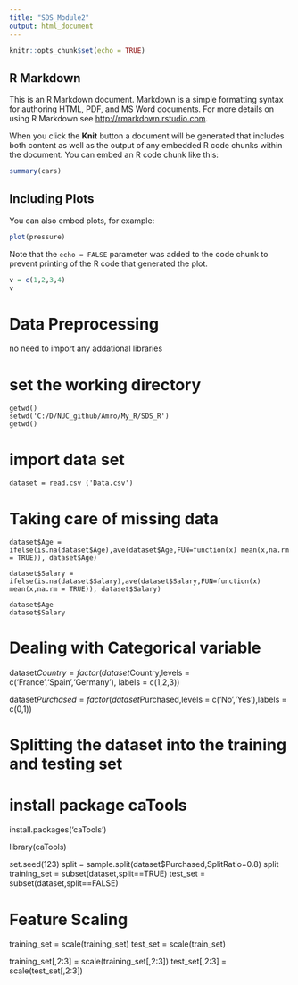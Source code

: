 ```yaml
---
title: "SDS_Module2"
output: html_document
---
```


```r
knitr::opts_chunk$set(echo = TRUE)
```

## R Markdown

This is an R Markdown document. Markdown is a simple formatting syntax for authoring HTML, PDF, and MS Word documents. For more details on using R Markdown see <http://rmarkdown.rstudio.com>.

When you click the **Knit** button a document will be generated that includes both content as well as the output of any embedded R code chunks within the document. You can embed an R code chunk like this:

```r
summary(cars)
```

## Including Plots

You can also embed plots, for example:

```r
plot(pressure)
```

Note that the `echo = FALSE` parameter was added to the code chunk to prevent printing of the R code that generated the plot.

```r
v = c(1,2,3,4)
v
```

# Data Preprocessing

no need to import any addational libraries


# set the working directory
```
getwd()
setwd('C:/D/NUC_github/Amro/My_R/SDS_R')
getwd()
```

# import data set
```
dataset = read.csv ('Data.csv')
```

# Taking care of missing data 
```
dataset$Age = ifelse(is.na(dataset$Age),ave(dataset$Age,FUN=function(x) mean(x,na.rm = TRUE)), dataset$Age)

dataset$Salary = ifelse(is.na(dataset$Salary),ave(dataset$Salary,FUN=function(x) mean(x,na.rm = TRUE)), dataset$Salary)

dataset$Age
dataset$Salary
```


# Dealing with Categorical variable
dataset$Country = factor(dataset$Country,levels = c('France','Spain','Germany'),
                                         labels = c(1,2,3))

dataset$Purchased = factor(dataset$Purchased,levels = c('No','Yes'),labels = c(0,1))


# Splitting the dataset into the training and testing set

# install package caTools

install.packages('caTools')

library(caTools)


set.seed(123)
split = sample.split(dataset$Purchased,SplitRatio=0.8)
split
training_set = subset(dataset,split==TRUE)
test_set     = subset(dataset,split==FALSE)


# Feature Scaling

training_set = scale(training_set)
test_set = scale(train_set)


training_set[,2:3] = scale(training_set[,2:3])
test_set[,2:3] = scale(test_set[,2:3])


